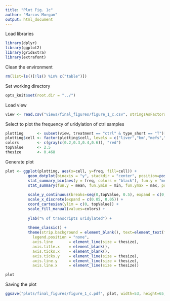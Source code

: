 ```yaml
---
title: "Plot Fig. 1c"
author: "Marcos Morgan"
output: html_document
---
```


Load libraries
```r
library(dplyr)
library(ggplot2)
library(gridExtra)
library(extrafont)                               
```

Clean the environment
```r
rm(list=ls()[!ls() %in% c("table")])
```

Set working directory
```r
opts_knit$set(root.dir = "../")
```

Load view
```r
view <- read.csv("views/final_figures/figure_1_c.csv", stringsAsFactors=FALSE)
```

Select to plot the frequency of uridylation of ctrl samples
```r
plotting      <- subset(view, treatment == "ctrl" & type_short == "T")[,c("cell", "sample", "freq")] 
plotting$cell <- factor(plotting$cell, levels = c("liver","bm","mefs","escs", "gv"))
colors        <- c(gray(c(0.2,0.3,0.4,0.6)), "red")
topValue      <- 2.5
thesize       <- 0.468
```

Generate plot
```r

plot <- ggplot(plotting, aes(x=cell, y=freq, fill=cell)) +
          geom_dotplot(binaxis = "y", stackdir = "center", position=position_dodge(width=0.9)) +
          stat_summary_bin(aes(y = freq, colors = "black"), fun.y = "mean", geom = "bar", width = 0.2,  binwidth = 0.02*topValue, position = position_dodge(width=0.9)) +
          stat_summary(fun.y = mean, fun.ymin = min, fun.ymax = max, position=position_dodge(width=0.9), color = "black", size = 0.5, shape= ".") +
    
          scale_y_continuous(breaks=seq(0,topValue, 0.5), expand = c(0, 0)) +
          scale_x_discrete(expand = c(0.05, 0.05)) +
          coord_cartesian(ylim = c(0, topValue)) +
          scale_fill_manual(values=colors) +
    
          ylab("% of transcripts uridylated") + 
    
          theme_classic() + 
          theme(strip.background = element_blank(), text=element_text(family="Arial", size=8), plot.margin=unit(c(0.15,0.15,0.15,0.15), "cm"),
            legend.position = "none",
            axis.line       = element_line(size = thesize),
            axis.title.x    = element_blank(), 
            axis.ticks.x    = element_blank(),  
            axis.ticks.y    = element_line(size = thesize),
            axis.line.y     = element_line(size = thesize),
            axis.line.x     = element_line(size = thesize))  

plot  
```

Saving the plot
```r
ggsave("plots/final_figures/figure_1_c.pdf", plot, width=53, height=65, units = "mm", useDingbats=FALSE)
```

```r

```




